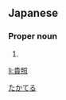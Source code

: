 ==Japanese==
{{ja-kanjitab|貴|照}}

===Proper noun===
{{ja-pos|proper|たかてる}}

# {{given name|male|lang=ja}}

[[Category:Japanese male given names|たかてる]]

[[li:貴照]]
